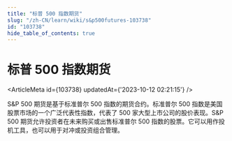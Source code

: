 ```yaml
---
title: "标普 500 指数期货"
slug: "/zh-CN/learn/wiki/s&p500futures-103738"
id: "103738"
hide_table_of_contents: true
---
```



# 标普 500 指数期货

<ArticleMeta id={103738} updatedAt={'2023-10-12 02:21:15'} />
<div className='border-solid border-b border-t-0 my-4 border-[var(--ifm-color-gray-300)]' />

S&P 500 期货是基于标准普尔 500 指数的期货合约。标准普尔 500 指数是美国股票市场的一个广泛代表性指数，代表了 500 家大型上市公司的股价表现。S&P 500 期货允许投资者在未来购买或出售标准普尔 500 指数的股票。它可以用作投机工具，也可以用于对冲或投资组合管理。
